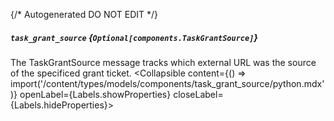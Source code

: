 {/* Autogenerated DO NOT EDIT  */}

##### `task_grant_source` *{`Optional[components.TaskGrantSource]`}*
The TaskGrantSource message tracks which external URL was the source of the specificed grant ticket.
<Collapsible content={() => import('/content/types/models/components/task_grant_source/python.mdx')} openLabel={Labels.showProperties} closeLabel={Labels.hideProperties}>
</Collapsible>


